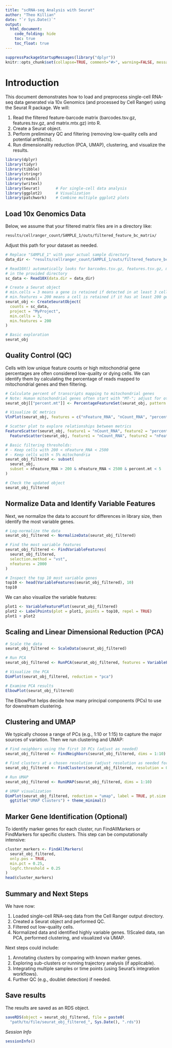 ```yaml
---
title: "scRNA-seq Analysis with Seurat"
author: "Theo Killian"
date: "`r Sys.Date()`"
output:
  html_document:
    code_folding: hide
    toc: true
    toc_float: true
---
```


```r
suppressPackageStartupMessages(library("dplyr"))
knitr::opts_chunk$set(collapse=TRUE, comment="#>", warning=FALSE, message=FALSE)
```

# Introduction

This document demonstrates how to load and preprocess single-cell RNA-seq data
generated via 10x Genomics (and processed by Cell Ranger) using the Seurat R package. We will:

1) Read the filtered feature-barcode matrix (barcodes.tsv.gz, features.tsv.gz, and matrix.mtx.gz) into R.
1) Create a Seurat object.
1) Perform preliminary QC and filtering (removing low-quality cells and potential artifacts).
1) Run dimensionality reduction (PCA, UMAP), clustering, and visualize the results.

```r
library(dplyr)
library(tidyr)
library(tibble)
library(stringr)
library(readxl)
library(writexl)
library(Seurat)       # For single-cell data analysis
library(ggplot2)      # Visualization
library(patchwork)    # Combine multiple ggplot2 plots
```

## Load 10x Genomics Data

Below, we assume that your filtered matrix files are in a directory like:

```bash
results/cellranger_count/SAMPLE_1/outs/filtered_feature_bc_matrix/
```

Adjust this path for your dataset as needed.

```r
# Replace "SAMPLE_1" with your actual sample directory
data_dir <- "results/cellranger_count/SAMPLE_1/outs/filtered_feature_bc_matrix/"

# Read10X() automatically looks for barcodes.tsv.gz, features.tsv.gz, matrix.mtx.gz
# in the provided directory
sc_data <- Read10X(data.dir = data_dir)

# Create a Seurat object
# min.cells = 3 means a gene is retained if detected in at least 3 cells
# min.features = 200 means a cell is retained if it has at least 200 genes detected
seurat_obj <- CreateSeuratObject(
  counts = sc_data,
  project = "MyProject",
  min.cells = 3,
  min.features = 200
)

# Basic exploration
seurat_obj
```

## Quality Control (QC)

Cells with low unique feature counts or high mitochondrial gene percentages are
often considered low-quality or dying cells. We can identify them by calculating
the percentage of reads mapped to mitochondrial genes and then filtering.

```r
# Calculate percent of transcripts mapping to mitochondrial genes
# Note: Human mitochondrial genes often start with "MT-"; adjust for other species
seurat_obj[["percent.mt"]] <- PercentageFeatureSet(seurat_obj, pattern = "^MT-")

# Visualize QC metrics
VlnPlot(seurat_obj, features = c("nFeature_RNA", "nCount_RNA", "percent.mt"), ncol = 3)

# Scatter plot to explore relationships between metrics
FeatureScatter(seurat_obj, feature1 = "nCount_RNA", feature2 = "percent.mt") +
  FeatureScatter(seurat_obj, feature1 = "nCount_RNA", feature2 = "nFeature_RNA")

# Basic filtering thresholds:
# - Keep cells with 200 < nFeature_RNA < 2500
# - Keep cells with < 5% mitochondria
seurat_obj_filtered <- subset(
  seurat_obj,
  subset = nFeature_RNA > 200 & nFeature_RNA < 2500 & percent.mt < 5
)

# Check the updated object
seurat_obj_filtered
```

## Normalize Data and Identify Variable Features

Next, we normalize the data to account for differences in library size, then identify the most variable genes.

```r
# Log-normalize the data
seurat_obj_filtered <- NormalizeData(seurat_obj_filtered)

# Find the most variable features
seurat_obj_filtered <- FindVariableFeatures(
  seurat_obj_filtered,
  selection.method = "vst",
  nfeatures = 2000
)

# Inspect the top 10 most variable genes
top10 <- head(VariableFeatures(seurat_obj_filtered), 10)
top10
```

We can also visualize the variable features:

```r
plot1 <- VariableFeaturePlot(seurat_obj_filtered)
plot2 <- LabelPoints(plot = plot1, points = top10, repel = TRUE)
plot1 + plot2
```

## Scaling and Linear Dimensional Reduction (PCA)

```r
# Scale the data
seurat_obj_filtered <- ScaleData(seurat_obj_filtered)

# Run PCA
seurat_obj_filtered <- RunPCA(seurat_obj_filtered, features = VariableFeatures(seurat_obj_filtered))

# Visualize the PCA
DimPlot(seurat_obj_filtered, reduction = "pca")

# Examine PCA results
ElbowPlot(seurat_obj_filtered)
```

The ElbowPlot helps decide how many principal components (PCs) to use for downstream clustering.

## Clustering and UMAP

We typically choose a range of PCs (e.g., 1:10 or 1:15) to capture the major
sources of variation. Then we run clustering and UMAP:

```r
# Find neighbors using the first 10 PCs (adjust as needed)
seurat_obj_filtered <- FindNeighbors(seurat_obj_filtered, dims = 1:10)

# Find clusters at a chosen resolution (adjust resolution as needed for your dataset)
seurat_obj_filtered <- FindClusters(seurat_obj_filtered, resolution = 0.5)

# Run UMAP
seurat_obj_filtered <- RunUMAP(seurat_obj_filtered, dims = 1:10)

# UMAP visualization
DimPlot(seurat_obj_filtered, reduction = "umap", label = TRUE, pt.size = 0.6) +
  ggtitle("UMAP Clusters") + theme_minimal()
```

## Marker Gene Identification (Optional)

To identify marker genes for each cluster, run FindAllMarkers or FindMarkers for
specific clusters. This step can be computationally intensive:

```r
cluster_markers <- FindAllMarkers(
  seurat_obj_filtered, 
  only.pos = TRUE,
  min.pct = 0.25,
  logfc.threshold = 0.25
)
head(cluster_markers)
```

## Summary and Next Steps

We have now:

1) Loaded single-cell RNA-seq data from the Cell Ranger output directory.
1) Created a Seurat object and performed QC.
1) Filtered out low-quality cells.
1) Normalized data and identified highly variable genes.
1)Scaled data, ran PCA, performed clustering, and visualized via UMAP.

Next steps could include:

1) Annotating clusters by comparing with known marker genes.
1) Exploring sub-clusters or running trajectory analysis (if applicable).
1) Integrating multiple samples or time points (using Seurat’s integration workflows).
1) Further QC (e.g., doublet detection) if needed.

## Save results

The results are saved as an RDS object.

```r
saveRDS(object = seurat_obj_filtered, file = paste0(
  "path/to/file/seurat_obj_filtered_", Sys.Date(), ".rds"))
```

*Session Info*

```r
sessionInfo()
```
